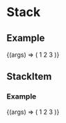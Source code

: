 
<Meta title="Component/Stack" />

# Stack

## Example

<Canvas>
  <Story
    argTypes={{
      alignment: argTypesControl.flexboxAlignment,
      as: argTypesControl.text,
      direction: argTypesControl.flexboxDirection,
      justification: argTypesControl.flexboxJustification,
      spacing: argTypesControl.size,
      wrap: argTypesControl.flexboxWrap,
    }}
    name="Example"
  >
    {(args) => (
      <Stack {...args}>
        <StackItem>1</StackItem>
        <StackItem>2</StackItem>
        <StackItem>3</StackItem>
      </Stack>
    )}
  </Story>
</Canvas>

## StackItem

### Example

<Canvas>
  <Story
    argTypes={{
      as: argTypesControl.text,
      growth: argTypesControl.number,
    }}
    name="StackItem"
  >
    {(args) => (
      <Stack>
        <StackItem {...args}>1</StackItem>
        <StackItem>2</StackItem>
        <StackItem>3</StackItem>
      </Stack>
    )}
  </Story>
</Canvas>

